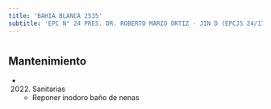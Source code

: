 ```yaml
---
title: 'BAHIA BLANCA 2535'
subtitle: 'EPC N° 24 PRES. DR. ROBERTO MARIO ORTIZ - JIN D (EPCJS 24/17°) VICTORIA OCAMPO'
---
```


#


## Mantenimiento

*  (2022) Sanitarias 
    + Reponer inodoro baño de nenas



